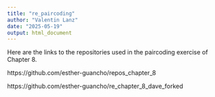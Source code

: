 ```yaml
---
title: "re_paircoding"
author: "Valentin Lanz"
date: "2025-05-19"
output: html_document
---
```


Here are the links to the repositories used in the paircoding exercise of Chapter 8.

https://github.com/esther-guancho/repos_chapter_8

https://github.com/esther-guancho/re_chapter_8_dave_forked

